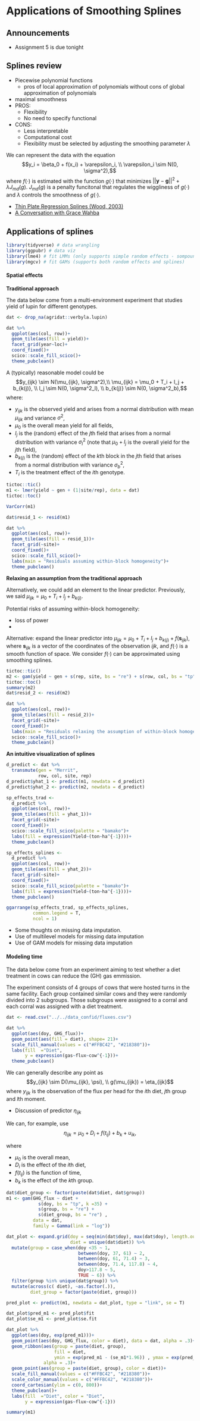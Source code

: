 # Applications of Smoothing Splines  

## Announcements

- Assignment 5 is due tonight 

## Splines review 

- Piecewise polynomial functions 
  - pros of local approximation of polynomials without cons of global approximation of polynomials 
- maximal smoothness 
- PROS: 
  - Flexibility
  - No need to specify functional 
- CONS: 
  - Less interpretable 
  - Computational cost 
  - Flexibility must be selected by adjusting the smoothing parameter $\lambda$ 
  
We can represent the data with the equation 
$$y_i = \beta_0 + f(x_i) + \varepsilon_i, \\ \varepsilon_i \sim N(0, \sigma^2),$$
where $f(\cdot)$ is estimated with the function $g(\cdot)$ that minimizes $||\mathbf{y}-\mathbf{g}||^2 + \lambda J_{md}(g)$.
$J_{md}(g)$ is a penalty funcitonal that regulates the wiggliness of $g(\cdot)$ and $\lambda$ controls the smoothness of $g(\cdot)$.

- [Thin Plate Regression Splines (Wood, 2003)](https://academic.oup.com/jrsssb/article-abstract/65/1/95/7110632) 
- [A Conversation with Grace Wahba](https://projecteuclid.org/journals/statistical-science/volume-35/issue-2/A-Conversation-with-Grace-Wahba/10.1214/19-STS734.full) 

## Applications of splines 

```r
library(tidyverse) # data wrangling 
library(ggpubr) # data viz
library(lme4) # fit LMMs (only supports simple random effects - sompound symmetry)
library(mgcv) # fit GAMs (supports both random effects and splines)
```

#### Spatial effects 

**Traditional approach** 

The data below come from a multi-environment experiment that studies yield of lupin for different genotypes. 

```r
dat <- drop_na(agridat::verbyla.lupin)

dat %>% 
  ggplot(aes(col, row))+
  geom_tile(aes(fill = yield))+
  facet_grid(year~loc)+
  coord_fixed()+
  scico::scale_fill_scico()+
  theme_pubclean()
```

A (typically) reasonable model could be 
$$y_{ijk} \sim N(\mu_{ijk}, \sigma^2),\\ \mu_{ijk} = \mu_0 + T_i + l_j + b_{k(j)}, \\ l_j \sim N(0, \sigma^2_l), \\ b_{k(j)} \sim N(0, \sigma^2_b),$$
where: 

- $y_{ijk}$ is the observed yield and arises from a normal distribution with mean $\mu_{ijk}$ and variance $\sigma^2$,
- $\mu_0$ is the overall mean yield for all fields, 
- $l_j$ is the (random) effect of the $j$th field that arises from a normal distribution with variance $\sigma^2_l$ (note that $\mu_0 + l_j$ is the overall yield for the $j$th field), 
- $b_{k(j)}$ is the (random) effect of the $k$th block in the $j$th field that arises from a normal distribution with variance $\sigma^2_b$, 
- $T_i$ is the treatment effect of the $i$th genotype. 


```r
tictoc::tic()
m1 <- lmer(yield ~ gen + (1|site/rep), data = dat)
tictoc::toc()

VarCorr(m1)

dat$resid_1 <- resid(m1)
```
 
```r
dat %>% 
  ggplot(aes(col, row))+
  geom_tile(aes(fill = resid_1))+
  facet_grid(~site)+
  coord_fixed()+
  scico::scale_fill_scico()+
  labs(main = "Residuals assuming within-block homogeneity")+
  theme_pubclean()
```

**Relaxing an assumption from the traditional approach** 

Alternatively, we could add an element to the linear predictor. Previously, we said $\mu_{ijk} = \mu_0 + T_i + l_j + b_{k(j)}$. 

Potential risks of assuming within-block homogeneity: 

- loss of power 
- 

Alternative: expand the linear predictor into $\mu_{ijk} = \mu_0 + T_i + l_j + b_{k(j)} + f(\mathbf{s}_{ijk})$, where $\mathbf{s}_{ijk}$ is a vector of the coordinates of the observation $ijk$, and $f(\cdot)$ is a smooth function of space. We consider $f(\cdot)$ can be approximated using smoothing splines. 

```r
tictoc::tic()
m2 <- gam(yield ~ gen + s(rep, site, bs = "re") + s(row, col, bs = "tp", by = site), data = dat)
tictoc::toc()
summary(m2)
dat$resid_2 <- resid(m2)
```
 
```r
dat %>% 
  ggplot(aes(col, row))+
  geom_tile(aes(fill = resid_2))+
  facet_grid(~site)+
  coord_fixed()+
  labs(main = "Residuals relaxing the assumption of within-block homogeneity")+
  scico::scale_fill_scico()+
  theme_pubclean()
```

**An intuitive visualization of splines** 

```r
d_predict <- dat %>% 
  transmute(gen = "Merrit", 
            row, col, site, rep)
d_predict$yhat_1 <- predict(m1, newdata = d_predict)
d_predict$yhat_2 <- predict(m2, newdata = d_predict)
```

```r
sp_effects_trad <- 
  d_predict %>% 
  ggplot(aes(col, row))+
  geom_tile(aes(fill = yhat_1))+
  facet_grid(~site)+
  coord_fixed()+
  scico::scale_fill_scico(palette = "bamako")+
  labs(fill = expression(Yield~(ton~ha^{-1})))+
  theme_pubclean()

sp_effects_splines <- 
  d_predict %>% 
  ggplot(aes(col, row))+
  geom_tile(aes(fill = yhat_2))+
  facet_grid(~site)+
  coord_fixed()+
  scico::scale_fill_scico(palette = "bamako")+
  labs(fill = expression(Yield~(ton~ha^{-1})))+
  theme_pubclean()

ggarrange(sp_effects_trad, sp_effects_splines, 
          common.legend = T,
          ncol = 1)
```

- Some thoughts on missing data imputation. 
- Use of multilevel models for missing data imputation 
- Use of GAM models for missing data imputation 


#### Modeling time 

The data below come from an experiment aiming to test whether a diet treatment in cows can reduce the (GH) gas emmission. 

The experiment consists of 4 groups of cows that were hosted turns in the same facility. Each group contained similar cows and they were randomly divided into 2 subgroups. Those subgroups were assigned to a corral and each corral was assigned with a diet treatment. 

```r
dat <- read.csv("../../data_confid/fluxes.csv")

dat %>% 
  ggplot(aes(doy, GHG_flux))+
  geom_point(aes(fill = diet), shape= 21)+
  scale_fill_manual(values = c("#FFBC42", "#218380"))+
  labs(fill  ="Diet", 
       y = expression(gas~flux~cow^{-1}))+
  theme_pubclean()
```

We can generally describe any point as 
$$y_{ijk} \sim D(\mu_{ijk}, \psi), \\ g(\mu_{ijk}) = \eta_{ijk}$$
where $y_{ijk}$ is the observation of the flux per head for the $i$th diet, $j$th group and $l$th moment. 

- Discussion of predictor $\eta_{ijk}$ 

We can, for example, use 
$$\eta_{ijk} = \mu_0 + D_i + f(t_{ij}) + b_{k} + u_{ik},$$

where 

- $\mu_0$ is the overall mean, 
- $D_i$ is the effect of the $i$th diet,  
- $f(t_{ij})$ is the function of time, 
- $b_{k}$ is the effect of the $k$th group. 

```r
dat$diet_group <- factor(paste(dat$diet, dat$group))
m1 <- gam(GHG_flux ~ diet + 
            s(doy, bs = "tp", k =35) + 
            s(group, bs = "re") +
            s(diet_group, bs = "re") , 
          data = dat,
          family = Gamma(link = "log"))

dat_plot <- expand.grid(doy = seq(min(dat$doy), max(dat$doy), length.out = 1000), 
                        diet = unique(dat$diet)) %>% 
  mutate(group = case_when(doy <35 ~ 1, 
                           between(doy, 37, 61) ~ 2, 
                           between(doy, 61, 71.4) ~ 3, 
                           between(doy, 71.4, 117.8) ~ 4, 
                           doy>117.8 ~ 5, 
                           TRUE ~ 6)) %>% 
  filter(group %in% unique(dat$group)) %>% 
  mutate(across(c( diet), ~as.factor(.)), 
         diet_group = factor(paste(diet, group)))

pred_plot <- predict(m1, newdata = dat_plot, type = "link", se = T)

dat_plot$pred_m1 <- pred_plot$fit
dat_plot$se_m1 <- pred_plot$se.fit

dat_plot %>% 
  ggplot(aes(doy, exp(pred_m1)))+
  geom_point(aes(doy, GHG_flux, color = diet), data = dat, alpha = .3)+
  geom_ribbon(aes(group = paste(diet, group),
                  fill = diet,
                  ymin = exp(pred_m1 - (se_m1*1.96)) , ymax = exp(pred_m1 +(se_m1*1.96))), 
              alpha = .3)+
  geom_point(aes(group = paste(diet, group), color = diet))+
  scale_fill_manual(values = c("#FFBC42", "#218380"))+
  scale_color_manual(values = c("#FFBC42", "#218380"))+
  coord_cartesian(ylim = c(0, 800))+
  theme_pubclean()+
  labs(fill  ="Diet", color = "Diet",
       y = expression(gas~flux~cow^{-1}))
```


```r
summary(m1)
```

